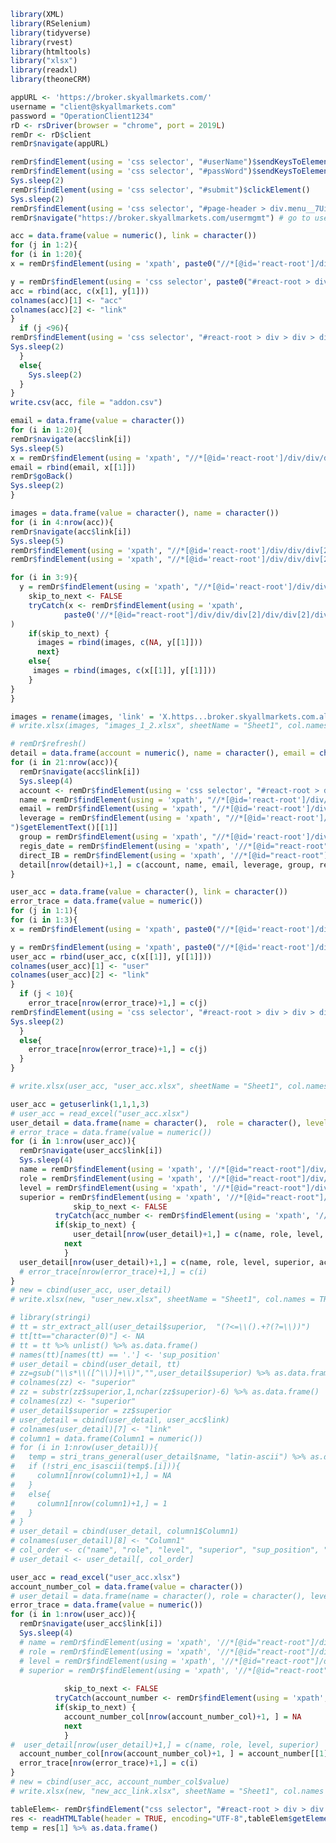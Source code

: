 ```{r library}
library(XML)
library(RSelenium)
library(tidyverse)
library(rvest)
library(htmltools)
library("xlsx")
library(readxl)
library(theoneCRM)
```

```{r startup}
appURL <- 'https://broker.skyallmarkets.com/'
username = "client@skyallmarkets.com"
password = "OperationClient1234"
rD <- rsDriver(browser = "chrome", port = 2019L)
remDr <- rD$client
remDr$navigate(appURL)
```

```{r login and go to account/user}
remDr$findElement(using = 'css selector', "#userName")$sendKeysToElement(list(username))
remDr$findElement(using = 'css selector', "#passWord")$sendKeysToElement(list(password))
Sys.sleep(2)
remDr$findElement(using = 'css selector', "#submit")$clickElement()
Sys.sleep(2)
remDr$findElement(using = 'css selector', "#page-header > div.menu__7UixM > ul > li:nth-child(8) > a")$clickElement() # go to account
remDr$navigate("https://broker.skyallmarkets.com/usermgmt") # go to user
```

```{r get account and link}
acc = data.frame(value = numeric(), link = character())
for (j in 1:2){
for (i in 1:20){
x = remDr$findElement(using = 'xpath', paste0("//*[@id='react-root']/div/div/div[2]/div/div[2]/div[2]/div[1]/div/div/table/tbody/tr[", i,"]/td[3]/a"))$getElementText()

y = remDr$findElement(using = 'css selector', paste0("#react-root > div > div > div.lean-layout.page-layout__35AfQ > div > div.lean-layout.page-layout__35AfQ.lean-layout-horizontal > div.lean-layout.page-layout__35AfQ > div.lean-content.layout-content__EsTL9.scrollable-x__1eluV.table__272LF > div > div > table > tbody > tr:nth-child(", i,") > td:nth-child(3) > a"))$getElementAttribute("href")
acc = rbind(acc, c(x[1], y[1]))
colnames(acc)[1] <- "acc"
colnames(acc)[2] <- "link"
}
  if (j <96){
remDr$findElement(using = 'css selector', "#react-root > div > div > div.lean-layout.page-layout__35AfQ > div > div.lean-layout.page-layout__35AfQ.lean-layout-horizontal > div.lean-layout.page-layout__35AfQ > div.lean-content.layout-content__EsTL9.scrollable-x__1eluV.table__272LF > div > div > div > ul > li.lean-pagination-next > a")$clickElement()
Sys.sleep(2)
  }
  else{
    Sys.sleep(2)
  }
}
write.csv(acc, file = "addon.csv")
```

```{r get the email}
email = data.frame(value = character())
for (i in 1:20){
remDr$navigate(acc$link[i])
Sys.sleep(5)
x = remDr$findElement(using = 'xpath', "//*[@id='react-root']/div/div/div[2]/div/div[2]/div[2]/div[1]/div[2]/div[2]/div/div[2]/div[2]/div/span/input")$getElementAttribute("value")
email = rbind(email, x[[1]])
remDr$goBack()
Sys.sleep(2)
}
```

```{r get images link}
images = data.frame(value = character(), name = character())
for (i in 4:nrow(acc)){
remDr$navigate(acc$link[i])
Sys.sleep(5)
remDr$findElement(using = 'xpath', "//*[@id='react-root']/div/div/div[2]/div/div[2]/div[2]/div[2]/div/div/ul/li[4]")$clickElement()
remDr$findElement(using = 'xpath', "//*[@id='react-root']/div/div/div[2]/div/div[2]/div[2]/div[2]/div/div/div/div[2]/ul/li[6]")$clickElement()

for (i in 3:9){
  y = remDr$findElement(using = 'xpath', "//*[@id='react-root']/div/div/div[2]/div/div[2]/div[2]/div[1]/div[2]/div[1]/div[2]/div[1]/div/div/div")$getElementText()
    skip_to_next <- FALSE
    tryCatch(x <- remDr$findElement(using = 'xpath',
            paste0('//*[@id="react-root"]/div/div/div[2]/div/div[2]/div[2]/div[2]/div/div/div/div[2]/div[4]/div/div[', i, ']/div[2]/div/div/div/div/div/img'))$getElementAttribute("src"), error = function(e) { skip_to_next <<- TRUE}
)
    if(skip_to_next) { 
      images = rbind(images, c(NA, y[[1]]))
      next}
    else{
     images = rbind(images, c(x[[1]], y[[1]]))
    }
}
}

images = rename(images, 'link' = 'X.https...broker.skyallmarkets.com.ali.oss.preview.leanwork.fs.fName.tw.prod.T002642.80cb535c.15ad.4c34.9cf5.f8b713e5fd08.jpg.', 'name' = 'X.Philip.Jefferson.S.Ayban.')
# write.xlsx(images, "images_1_2.xlsx", sheetName = "Sheet1", col.names = TRUE, row.names = FALSE, append = FALSE)
```

```{r get detailed information}
# remDr$refresh()
detail = data.frame(account = numeric(), name = character(), email = character(), leverage = character(), group = character(), regis_date = character(), direct_IB = character())
for (i in 21:nrow(acc)){
  remDr$navigate(acc$link[i])
  Sys.sleep(4)
  account <- remDr$findElement(using = 'css selector', "#react-root > div > div > div.lean-layout.page-layout__35AfQ > div > div.lean-header.header__KqcDM > div > div.info__3t6Ti > div > div.detail__1XNhc")$getElementText()[[1]]
  name = remDr$findElement(using = 'xpath', "//*[@id='react-root']/div/div/div[2]/div/div[2]/div[2]/div[1]/div[2]/div[1]/div[2]/div[1]/div/div/div")$getElementText()[[1]]
  email = remDr$findElement(using = 'xpath', "//*[@id='react-root']/div/div/div[2]/div/div[2]/div[2]/div[1]/div[2]/div[2]/div/div[2]/div[2]/div/span/input")$getElementAttribute("value")[[1]]
  leverage = remDr$findElement(using = 'xpath', "//*[@id='react-root']/div/div/div[2]/div/div[2]/div[2]/div[1]/div[1]/div[2]/div/div[2]/div[2]/div/div/div/div/div
")$getElementText()[[1]]
  group = remDr$findElement(using = 'xpath', "//*[@id='react-root']/div/div/div[2]/div/div[2]/div[2]/div[1]/div[1]/div[2]/div/div[1]/div[2]/div/div/div/div/div")$getElementText()[[1]]
  regis_date = remDr$findElement(using = 'xpath', '//*[@id="react-root"]/div/div/div[2]/div/div[2]/div[1]/div[10]')$getElementText()[[1]]
  direct_IB = remDr$findElement(using = 'xpath', '//*[@id="react-root"]/div/div/div[2]/div/div[2]/div[1]/div[1]/div/div/div')$getElementText()[[1]]
  detail[nrow(detail)+1,] = c(account, name, email, leverage, group, regis_date, direct_IB)
}
```
  
```{r get users and link}
user_acc = data.frame(value = character(), link = character())
error_trace = data.frame(value = numeric())
for (j in 1:1){
for (i in 1:3){
x = remDr$findElement(using = 'xpath', paste0("//*[@id='react-root']/div/div/div[2]/div[2]/div[2]/div[1]/div/div/table/tbody/tr[", i,"]/td[5]/div/div[1]/a"))$getElementText()

y = remDr$findElement(using = 'xpath', paste0("//*[@id='react-root']/div/div/div[2]/div[2]/div[2]/div[1]/div/div/table/tbody/tr[", i,"]/td[5]/div/div[1]/a"))$getElementAttribute("href")
user_acc = rbind(user_acc, c(x[[1]], y[[1]]))
colnames(user_acc)[1] <- "user"
colnames(user_acc)[2] <- "link"
}
  if (j < 10){
    error_trace[nrow(error_trace)+1,] = c(j)
remDr$findElement(using = 'css selector', "#react-root > div > div > div.lean-layout.page-layout__35AfQ > div.lean-layout.page-layout__35AfQ.lean-layout-horizontal > div.lean-layout.page-layout__35AfQ > div.lean-content.layout-content__EsTL9.scrollable-x__1eluV.table__272LF > div > div > div > ul > li.lean-pagination-next > a")$clickElement()
Sys.sleep(2)
  }
  else{
    error_trace[nrow(error_trace)+1,] = c(j)
  }
}

# write.xlsx(user_acc, "user_acc.xlsx", sheetName = "Sheet1", col.names = TRUE, row.names = FALSE, append = FALSE)
```
 
```{r get user detail}
user_acc = getuserlink(1,1,1,3)
# user_acc = read_excel("user_acc.xlsx")
user_detail = data.frame(name = character(),  role = character(), level = character(), superior = character(), acc_number = numeric())
# error_trace = data.frame(value = numeric())
for (i in 1:nrow(user_acc)){
  remDr$navigate(user_acc$link[i])
  Sys.sleep(4)
  name = remDr$findElement(using = 'xpath', '//*[@id="react-root"]/div/div/div[2]/div[2]/div[2]/span/div/div[1]/div[2]/div[1]/div/div[1]/div/div/div[1]/div[3]/div[2]/div/span/input')$getElementAttribute("value")[[1]]
  role = remDr$findElement(using = 'xpath', '//*[@id="react-root"]/div/div/div[2]/div[2]/div[2]/span/div/div[1]/div[2]/div[1]/div/div[1]/div/div/div[1]/div[7]/div[2]/div/div/div/div/div')$getElementText()[[1]]
  level = remDr$findElement(using = 'xpath', '//*[@id="react-root"]/div/div/div[2]/div[2]/div[2]/span/div/div[1]/div[2]/div[1]/div/div[3]/div/div/div/div[1]/div[2]/div/div/div/div')$getElementText()[[1]]
  superior = remDr$findElement(using = 'xpath', '//*[@id="react-root"]/div/div/div[2]/div[2]/div[2]/span/div/div[1]/div[2]/div[1]/div/div[3]/div/div/div/div[2]/div[2]/div/div/div/div')$getElementText()[[1]]
              skip_to_next <- FALSE
          tryCatch(acc_number <- remDr$findElement(using = 'xpath', '//*[@id="react-root"]/div/div/div[2]/div[2]/div[2]/span/div/div[1]/div[2]/div[1]/div/div[4]/div/div/div[3]/div[2]/div[2]/div/div/div/div')$getElementText()[[1]], error = function(e) { skip_to_next <<- TRUE})
          if(skip_to_next) {
              user_detail[nrow(user_detail)+1,] = c(name, role, level, superior, NA)
            next 
            } 
  user_detail[nrow(user_detail)+1,] = c(name, role, level, superior, acc_number)
  # error_trace[nrow(error_trace)+1,] = c(i)
}
# new = cbind(user_acc, user_detail)
# write.xlsx(new, "user_new.xlsx", sheetName = "Sheet1", col.names = TRUE, row.names = FALSE, append = FALSE)
```
 
 
```{r}
# library(stringi)
# tt = str_extract_all(user_detail$superior,  "(?<=\\().+?(?=\\))")
# tt[tt=="character(0)"] <- NA
# tt = tt %>% unlist() %>% as.data.frame()
# names(tt)[names(tt) == '.'] <- 'sup_position'
# user_detail = cbind(user_detail, tt)
# zz=gsub("\\s*\\([^\\)]+\\)","",user_detail$superior) %>% as.data.frame()
# colnames(zz) <- "superior"
# zz = substr(zz$superior,1,nchar(zz$superior)-6) %>% as.data.frame()
# colnames(zz) <- "superior"
# user_detail$superior = zz$superior
# user_detail = cbind(user_detail, user_acc$link)
# colnames(user_detail)[7] <- "link"
# column1 = data.frame(Column1 = numeric())
# for (i in 1:nrow(user_detail)){
#   temp = stri_trans_general(user_detail$name, "latin-ascii") %>% as.data.frame()
#   if (!stri_enc_isascii(temp$.[i])){
#     column1[nrow(column1)+1,] = NA
#   }
#   else{
#     column1[nrow(column1)+1,] = 1
#   }
# }
# user_detail = cbind(user_detail, column1$Column1)
# colnames(user_detail)[8] <- "Column1"
# col_order <- c("name", "role", "level", "superior", "sup_position", "Column1", "acc_number", "link")
# user_detail <- user_detail[, col_order]
```

 
```{r get user account number}
user_acc = read_excel("user_acc.xlsx")
account_number_col = data.frame(value = character())
# user_detail = data.frame(name = character(), role = character(), level = character(), superior = character())
error_trace = data.frame(value = numeric())
for (i in 1:nrow(user_acc)){
  remDr$navigate(user_acc$link[i])
  Sys.sleep(4)
  # name = remDr$findElement(using = 'xpath', '//*[@id="react-root"]/div/div/div[2]/div[2]/div[2]/span/div/div[1]/div[2]/div[1]/div/div[1]/div/div/div[1]/div[3]/div[2]/div/span/input')$getElementAttribute("value")[[1]]
  # role = remDr$findElement(using = 'xpath', '//*[@id="react-root"]/div/div/div[2]/div[2]/div[2]/span/div/div[1]/div[2]/div[1]/div/div[1]/div/div/div[1]/div[7]/div[2]/div/div/div/div/div')$getElementText()[[1]]
  # level = remDr$findElement(using = 'xpath', '//*[@id="react-root"]/div/div/div[2]/div[2]/div[2]/span/div/div[1]/div[2]/div[1]/div/div[3]/div/div/div/div[1]/div[2]/div/div/div/div')$getElementText()[[1]]
  # superior = remDr$findElement(using = 'xpath', '//*[@id="react-root"]/div/div/div[2]/div[2]/div[2]/span/div/div[1]/div[2]/div[1]/div/div[3]/div/div/div/div[2]/div[2]/div/div/div/div')$getElementText()[[1]]
  
            skip_to_next <- FALSE
          tryCatch(account_number <- remDr$findElement(using = 'xpath', '//*[@id="react-root"]/div/div/div[2]/div[2]/div[2]/span/div/div[1]/div[2]/div[1]/div/div[4]/div/div/div[3]/div[2]/div[2]/div/div/div/div')$getElementText(), error = function(e) { skip_to_next <<- TRUE})
          if(skip_to_next) {
            account_number_col[nrow(account_number_col)+1, ] = NA
            next 
            } 
#  user_detail[nrow(user_detail)+1,] = c(name, role, level, superior)
  account_number_col[nrow(account_number_col)+1, ] = account_number[[1]]
  error_trace[nrow(error_trace)+1,] = c(i)
}
# new = cbind(user_acc, account_number_col$value)
# write.xlsx(new, "new_acc_link.xlsx", sheetName = "Sheet1", col.names = TRUE, row.names = FALSE, append = FALSE)
```

```{r read a table}
tableElem<- remDr$findElement("css selector", "#react-root > div > div > div.lean-layout.page-layout__35AfQ > div > div.lean-layout.page-layout__35AfQ.lean-layout-horizontal > div.lean-layout.page-layout__35AfQ > div.lean-content.layout-content__EsTL9.scrollable-x__1eluV.table__272LF > div > div > table")
res <- readHTMLTable(header = TRUE, encoding="UTF-8",tableElem$getElementAttribute("outerHTML")[[1]])
temp = res[1] %>% as.data.frame()
```
